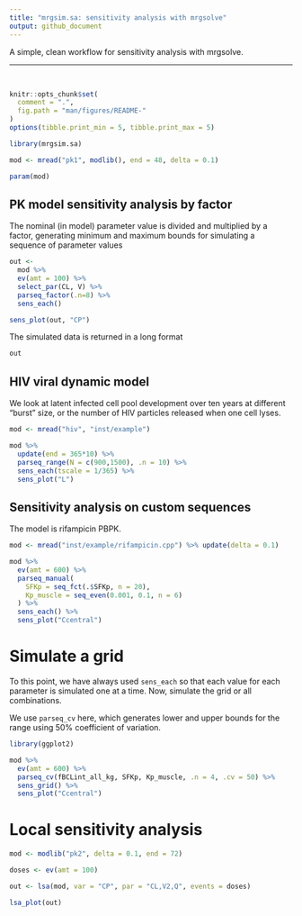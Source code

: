 ```yaml
---
title: "mrgsim.sa: sensitivity analysis with mrgsolve"
output: github_document
---
```



A simple, clean workflow for sensitivity analysis with mrgsolve. 
<hr>
<BR>

```r
knitr::opts_chunk$set(
  comment = ".",
  fig.path = "man/figures/README-"
)
options(tibble.print_min = 5, tibble.print_max = 5)
```

```r
library(mrgsim.sa)
```



```r
mod <- mread("pk1", modlib(), end = 48, delta = 0.1)

param(mod)
```

## PK model sensitivity analysis by factor

The nominal (in model) parameter value is divided 
and multiplied by a factor, generating minimum and maximum 
bounds for simulating a sequence of parameter values

```r
out <- 
  mod %>% 
  ev(amt = 100) %>% 
  select_par(CL, V) %>% 
  parseq_factor(.n=8) %>% 
  sens_each() 

sens_plot(out, "CP")
```

The simulated data is returned in a long format
```r
out
```



## HIV viral dynamic model

We look at latent infected cell pool development over ten years at different 
"burst" size, or the number of HIV particles released when one cell lyses.  


```r
mod <- mread("hiv", "inst/example")

mod %>% 
  update(end = 365*10) %>%
  parseq_range(N = c(900,1500), .n = 10) %>%
  sens_each(tscale = 1/365) %>% 
  sens_plot("L")
```


## Sensitivity analysis on custom sequences

The model is rifampicin PBPK.

```r
mod <- mread("inst/example/rifampicin.cpp") %>% update(delta = 0.1)

mod %>% 
  ev(amt = 600) %>% 
  parseq_manual(
    SFKp = seq_fct(.$SFKp, n = 20), 
    Kp_muscle = seq_even(0.001, 0.1, n = 6)
  ) %>% 
  sens_each() %>% 
  sens_plot("Ccentral")
```

# Simulate a grid

To this point, we have always used `sens_each` so that each value for each 
parameter is simulated one at a time.  Now, simulate the grid or all 
combinations.

We use `parseq_cv` here, which generates lower and upper bounds
for the range using 50% coefficient of variation.

```r
library(ggplot2)

mod %>% 
  ev(amt = 600) %>% 
  parseq_cv(fBCLint_all_kg, SFKp, Kp_muscle, .n = 4, .cv = 50) %>% 
  sens_grid() %>% 
  sens_plot("Ccentral")
```

# Local sensitivity analysis

```r
mod <- modlib("pk2", delta = 0.1, end = 72)

doses <- ev(amt = 100)

out <- lsa(mod, var = "CP", par = "CL,V2,Q", events = doses)

lsa_plot(out)
```

